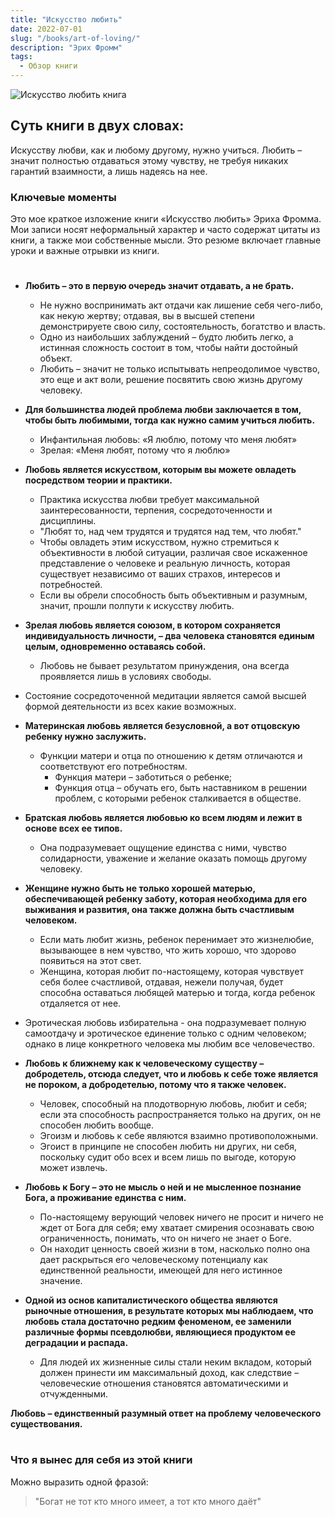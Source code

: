 ```yaml
---
title: "Искусство любить"
date: 2022-07-01
slug: "/books/art-of-loving/"
description: "Эрих Фромм"
tags:
  - Обзор книги
---
```


<div className="image-container">
    <div className="image_item">
        <img alt="Искусство любить книга" src="/images/art-of-loving-book.jpeg" />
    </div>
</div>

<style jsx>{`
  .image-container {
    width: 300px;
    height: 300px;
    margin: auto;
    position: relative;
    margin-bottom: 240px;
    text-align: center;
  }
   .image-container img {
    margin-top: 0.5rem;
    max-width: 100%;
    max-height: 100%;
  }
`}</style>

 ## Суть книги в двух словах:

Искусству любви, как и любому другому, нужно учиться. Любить – значит полностью отдаваться этому чувству, не требуя никаких гарантий взаимности, а лишь надеясь на нее.

### Ключевые моменты

Это мое краткое изложение книги «Искусство любить» Эриха Фромма. Мои записи носят неформальный характер и часто содержат цитаты из книги, а также мои собственные мысли. Это резюме включает главные уроки и важные отрывки из книги.

#

* **Любить – это в первую очередь значит отдавать, а не брать.**
    * Не нужно воспринимать акт отдачи как лишение себя чего-либо, как некую жертву; отдавая, вы в высшей степени демонстрируете свою силу, состоятельность, богатство и власть.
    * Одно из наибольших заблуждений – будто любить легко, а истинная сложность состоит в том, чтобы найти достойный объект.
    * Любить – значит не только испытывать непреодолимое чувство, это еще и акт воли, решение посвятить свою жизнь другому человеку.

* **Для большинства людей проблема любви заключается в том, чтобы быть любимыми, тогда как нужно самим учиться любить.**
    * Инфантильная любовь: «Я люблю, потому что меня любят»
    * Зрелая: «Меня любят, потому что я люблю»

* **Любовь является искусством, которым вы можете овладеть посредством теории и практики.**
    * Практика искусства любви требует максимальной заинтересованности, терпения, сосредоточенности и дисциплины.
    * "Любят то, над чем трудятся и трудятся над тем, что любят."
    * Чтобы овладеть этим искусством, нужно стремиться к объективности в любой ситуации, различая свое искаженное представление о человеке и реальную личность, которая существует независимо от ваших страхов, интересов и потребностей.
    * Если вы обрели способность быть объективным и разумным, значит, прошли полпути к искусству любить.

* **Зрелая любовь является союзом, в котором сохраняется индивидуальность личности, – два человека становятся единым целым, одновременно оставаясь собой.**
    * Любовь не бывает результатом принуждения, она всегда проявляется лишь в условиях свободы.

* Состояние сосредоточенной медитации является самой высшей формой деятельности из всех какие возможных. 

* **Материнская любовь является безусловной, а вот отцовскую ребенку нужно заслужить.**
    * Функции матери и отца по отношению к детям отличаются и соответствуют его потребностям.
        * Функция матери – заботиться о ребенке; 
        * Функция отца – обучать его, быть наставником в решении проблем, с которыми ребенок сталкивается в обществе.

* **Братская любовь является любовью ко всем людям и лежит в основе всех ее типов.**
    * Она подразумевает ощущение единства с ними, чувство солидарности, уважение и желание оказать помощь другому человеку.

* **Женщине нужно быть не только хорошей матерью, обеспечивающей ребенку заботу, которая необходима для его выживания и развития, она также должна быть счастливым человеком.**
    * Если мать любит жизнь, ребенок перенимает это жизнелюбие, вызывающее в нем чувство, что жить хорошо, что здорово появиться на этот свет.
    * Женщина, которая любит по-настоящему, которая чувствует себя более счастливой, отдавая, нежели получая, будет способна оставаться любящей матерью и тогда, когда ребенок отдаляется от нее. 

* Эротическая любовь избирательна - она подразумевает полную самоотдачу и эротическое единение только с одним человеком; однако в лице конкретного человека мы любим все человечество.

* **Любовь к ближнему как к человеческому существу – добродетель, отсюда следует, что и любовь к себе тоже является не пороком, а добродетелью, потому что я также человек.**
    * Человек, способный на плодотворную любовь, любит и себя; если эта способность распространяется только на других, он не способен любить вообще.
    * Эгоизм и любовь к себе являются взаимно противоположными.
    * Эгоист в принципе не способен любить ни других, ни себя, поскольку судит обо всех и всем лишь по выгоде, которую может извлечь.

* **Любовь к Богу – это не мысль о ней и не мысленное познание Бога, а проживание единства с ним.**
    * По-настоящему верующий человек ничего не просит и ничего не ждет от Бога для себя; ему хватает смирения осознавать свою ограниченность, понимать, что он ничего не знает о Боге.
    * Он находит ценность своей жизни в том, насколько полно она дает раскрыться его человеческому потенциалу как единственной реальности, имеющей для него истинное значение.

* **Одной из основ капиталистического общества являются рыночные отношения, в результате которых мы наблюдаем, что любовь стала достаточно редким феноменом, ее заменили различные формы псевдолюбви, являющиеся продуктом ее деградации и распада.**
    * Для людей их жизненные силы стали неким вкладом, который должен принести им максимальный доход, как следствие – человеческие отношения становятся автоматическими и отчужденными.

**Любовь – единственный разумный ответ на проблему человеческого существования.**

#

### Что я вынес для себя из этой книги 

Можно выразить одной фразой: 

> "Богат не тот кто много имеет, а тот кто много даёт"
